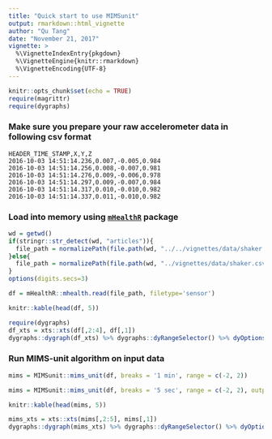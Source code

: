 ```yaml
---
title: "Quick start to use MIMSunit"
output: rmarkdown::html_vignette
author: "Qu Tang"
date: "November 21, 2017"
vignette: >
  %\VignetteIndexEntry{pkgdown}
  %\VignetteEngine{knitr::rmarkdown}
  %\VignetteEncoding{UTF-8}
---
```


```r
knitr::opts_chunk$set(echo = TRUE)
require(magrittr)
require(dygraphs)
```

### Make sure you prepare your raw accelerometer data in following csv format

```
HEADER_TIME_STAMP,X,Y,Z
2016-10-03 14:51:14.236,0.007,-0.005,0.984
2016-10-03 14:51:14.256,0.008,-0.007,0.981
2016-10-03 14:51:14.276,0.009,-0.006,0.978
2016-10-03 14:51:14.297,0.009,-0.007,0.984
2016-10-03 14:51:14.317,0.010,-0.010,0.982
2016-10-03 14:51:14.337,0.011,-0.010,0.982
```

### Load into memory using [`mHealthR`](https://qutang.github.io/mHealthR/) package

```r
wd = getwd()
if(stringr::str_detect(wd, "articles")){
  file_path = normalizePath(file.path(wd, "../../vignettes/data/shaker.csv"))
}else{
  file_path = normalizePath(file.path(wd, "../vignettes/data/shaker.csv"))
}
options(digits.secs=3)
```

```r
df = mHealthR::mhealth.read(file_path, filetype='sensor')
```

```r
knitr::kable(head(df, 5))
```

```r
require(dygraphs)
df_xts = xts::xts(df[,2:4], df[,1])
dygraphs::dygraph(df_xts) %>% dygraphs::dyRangeSelector() %>% dyOptions(colors = RColorBrewer::brewer.pal(3, "Set2")) %>% dyLegend(width = 400)
```

### Run MIMS-unit algorithm on input data

```r
mims = MIMSunit::mims_unit(df, breaks = '1 min', range = c(-2, 2))
```

```r
mims = MIMSunit::mims_unit(df, breaks = '5 sec', range = c(-2, 2), output_per_axis = TRUE)
```

```r
knitr::kable(head(mims, 5))
```

```r
mims_xts = xts::xts(mims[,2:5], mims[,1])
dygraphs::dygraph(mims_xts) %>% dygraphs::dyRangeSelector() %>% dyOptions(colors = RColorBrewer::brewer.pal(4, "Set2")) %>% dyLegend(width = 400) %>% dyAxis("y", valueRange = c(0, 2 * max(mims_xts)))
```